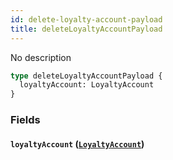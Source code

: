 ```yaml
---
id: delete-loyalty-account-payload
title: deleteLoyaltyAccountPayload
---
```


No description

```graphql
type deleteLoyaltyAccountPayload {
  loyaltyAccount: LoyaltyAccount
}
```

### Fields

#### `loyaltyAccount` ([`LoyaltyAccount`](/v1/objects/loyalty-account))
